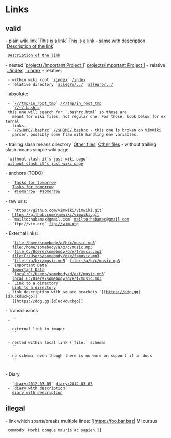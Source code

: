 = Links =

== valid ==

- plain wiki link `[[This is a link]]` [[This is a link]]
- same with description `[[This is a link source|Description of the link]]`
  [[This is a link source|Description of the link]]
- nested `[[projects/Important Project 1]]` [[projects/Important Project 1]]
- relative `[[../index]]` [[../index]]
- relative:
  - within wiki root `[[/index]]` [[/index]]
  - relative directory `[[allegro/../]]` [[allegro/../]]
- absolute:
  - `[[///tmp/in_root_tmp]]` [[///tmp/in_root_tmp]]
  - `[[//~/.bashrc]]` - this one will search for `.bashrc.html` so those are
    meant for wiki files, not regular one. For those, look below for external
    links.
  - `[[//$HOME/.bashrc]]` [[//$HOME/.bashrc]] - this one is broken on VimWiki
    parser, possibly some flaw with handling env variables.
- trailing slash means directory `[[sub/|Other files]]` [[sub/|Other files]]
- without trailing slash means simple wiki page
  `[[sub/index|without slash it's just wiki page]]`
  [[sub/index|without slash it's just wiki page]]
- anchors (TODO):
  - `[[Todo List#Tomorrow|Tasks for tomorrow]]`
    [[Todo List#Tomorrow|Tasks for tomorrow]]
  - `[[#Tomorrow]]` [[#Tomorrow]]
- raw urls:
  - `https://github.com/vimwiki/vimwiki.git`
    https://github.com/vimwiki/vimwiki.git
  - `mailto:habamax@gmail.com` mailto:habamax@gmail.com
  - `ftp://vim.org` ftp://vim.org
- External links:
  - `[[file:/home/somebody/a/b/c/music.mp3]]` 
    [[file:/home/somebody/a/b/c/music.mp3]]
  - `[[file:C:/Users/somebody/d/e/f/music.mp3]]`
    [[file:C:/Users/somebody/d/e/f/music.mp3]]
  - `[[file:~/a/b/c/music.mp3]]` [[file:~/a/b/c/music.mp3]]
  - `[[file:../assets/data.csv|Important Data]]`
    [[file:../assets/data.csv|Important Data]]
  - `[[local:C:/Users/somebody/d/e/f/music.mp3]]`
    [[local:C:/Users/somebody/d/e/f/music.mp3]]
  - `[[file:/home/user/documents/|Link to a directory]]`
    [[file:/home/user/documents/|Link to a directory]]
  - link description with square brackets `[[https://ddg.gg|[d]uckduckgo]]`
    [[https://ddg.gg|[d]uckduckgo]]
- Transclusions
  - `{{file:../../images/vimwiki_logo.png|inclusion of nonexisting image}}`
    {{file:../../images/vimwiki_logo.png|inclusion of nonexisting image}}
  - external link to image: 
    `{{https://git.vimja.com/gryf/wmamixer/raw/branch/master/images/wmamixer.gif}}`
    {{https://git.vimja.com/gryf/wmamixer/raw/branch/master/images/wmamixer.gif}}
  - nested within local link (`file:` schema)
    `[[file:images/plane.jpg|{{file:images/plane_small.jpg}}]]`
    [[file:images/plane.jpg|{{file:images/plane_small.jpg}}]]
  - no schema, even though there is no word on support it in docs
    `{{images/spring.jpg|Spring}}`
    {{images/spring.jpg|Spring}}
- Diary
  - `[[diary:2012-03-05]]` [[diary:2012-03-05]]
  - `[[diary:2012-03-05|diary with description]]`
    [[diary:2012-03-05|diary with description]]

== illegal ==

- link which spans/breaks multiple lines: [[https://foo.bar.baz| Mi cursus
  commodo. Morbi congue mauris ac sapien.]]
